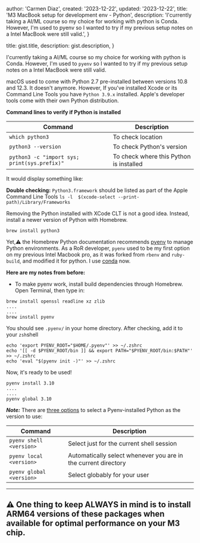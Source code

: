
  author: 'Carmen Diaz',
  created: '2023-12-22',
  updated: '2023-12-22',
  title: 'M3 MacBook setup for development env - Python',
  description:
    'I\'currently taking a AI/ML course so my choice for working with python is Conda. However, I\'m used to pyenv so I wanted to try if my previous setup notes on a Intel MacBook were still valid.',
}

  title: gist.title,
  description: gist.description,
}


I\'currently taking a AI/ML course so my choice for working with python is Conda. However, I\'m used to `pyenv` so I wanted to try if my previous setup notes on a Intel MacBook were still valid.

macOS used to come with Python 2.7 pre-installed between versions 10.8 and 12.3. It doesn't anymore. 
However, If you've installed Xcode or its Command Line Tools you have `Python 3.9.x` installed. 
Apple's developer tools come with their own Python distribution.

**Command lines to verify if Python is installed**

| Command                                       | Description                   |
|-----------------------------------------------|-------------------------------|
| `which python3`                               | To check location             |
| `python3 --version`                           | To check Python\'s version    |
| `python3 -c "import sys; print(sys.prefix)"`  | To check where this Python is installed |

It would display something like:
<Image src={whichPython} alt="" /> 

**Double checking:** `Python3.framework` should be listed as part of the Apple Command Line Tools `ls -l  $(xcode-select --print-path)/Library/Frameworks`

Removing the Python installed with XCode CLT is not a good idea. Instead, install a newer version of Python with Homebrew.

```
brew install python3
```

Yet,⚠️ the Homebrew Python documentation recommends [pyenv](https://github.com/pyenv/pyenv) to manage Python environments.
As a RoR developer, `pyenv` used to be my first option on my previous Intel Macbook pro, as it was forked from `rbenv` and `ruby-build`, and modified it for python. 
I use [conda](https://conda.io/projects/conda/en/latest/index.html) now. 

**Here are my notes from before:**

- To make pyenv work, install build dependencies through Homebrew. Open Terminal, then type in:

```
brew install openssl readline xz zlib
....
....
brew install pyenv
```
You should see `.pyenv/` in your home directory.  After checking, add it to your `zsh`shell 

```blockquote
echo 'export PYENV_ROOT="$HOME/.pyenv"' >> ~/.zshrc
echo '[[ -d $PYENV_ROOT/bin ]] && export PATH="$PYENV_ROOT/bin:$PATH"' >> ~/.zshrc
echo 'eval "$(pyenv init -)"' >> ~/.zshrc
```
Now, it's ready to be used! 
```
pyenv install 3.10
....
....
pyenv global 3.10
````
***Note:*** There are [three options](https://github.com/pyenv/pyenv/blob/master/COMMANDS.md#pyenv-shell) to select a Pyenv-installed Python as the version to use:

| Command                                       | Description                   |
|-----------------------------------------------|-------------------------------|
| `pyenv shell <version>`                       | Select just for the current shell session |
| `pyenv local <version>`                       | Automatically select whenever you are in the current directory   |
| `pyenv global <version>`                      | Select globably for your user |


 
----
⚠️ One thing to keep ALWAYS in mind is  to install ARM64 versions of these packages when available for optimal performance on your M3 chip.
----
